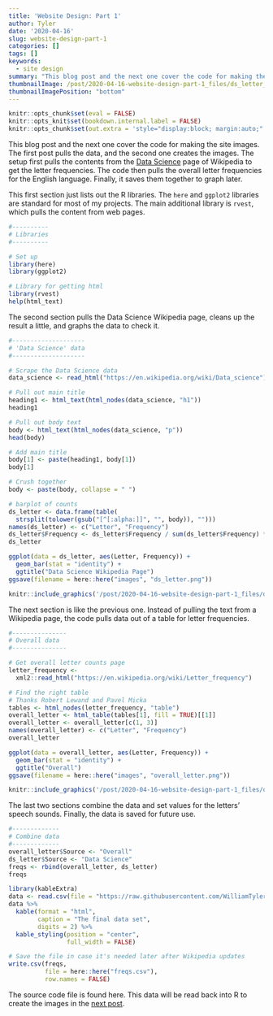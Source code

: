 ```yaml
---
title: 'Website Design: Part 1'
author: Tyler
date: '2020-04-16'
slug: website-design-part-1
categories: []
tags: []
keywords:
  - site design
summary: "This blog post and the next one cover the code for making the site images.  The first post pulls the data, and the second one creates the images.  The setup first pulls the contents from the [Data Science](https://en.wikipedia.org/wiki/Data_science) page of Wikipedia to get the letter frequencies. The code then pulls the overall letter frequencies for the English language.  Finally, it saves them together to graph later."
thumbnailImage: /post/2020-04-16-website-design-part-1_files/ds_letter_thumbnail.png
thumbnailImagePosition: "bottom"
---
```

```r
knitr::opts_chunk$set(eval = FALSE)
knitr::opts_knit$set(bookdown.internal.label = FALSE)
knitr::opts_chunk$set(out.extra = 'style="display:block; margin:auto;"')  # center
```
This blog post and the next one cover the code for making the site images.  The first post pulls the data, and the second one creates the images.  The setup first pulls the contents from the [Data Science](https://en.wikipedia.org/wiki/Data_science) page of Wikipedia to get the letter frequencies. The code then pulls the overall letter frequencies for the English language.  Finally, it saves them together to graph later.

This first section just lists out the R libraries.  The `here` and `ggplot2` libraries are standard for most of my projects.  The main additional library is `rvest`, which pulls the content from web pages.

```r
#----------
# Libraries
#----------

# Set up
library(here)
library(ggplot2)

# Library for getting html
library(rvest)
help(html_text)
```

The second section pulls the Data Science Wikipedia page, cleans up the result a little, and graphs the data to check it.

```r
#--------------------
# 'Data Science' data
#--------------------

# Scrape the Data Science data
data_science <- read_html("https://en.wikipedia.org/wiki/Data_science")

# Pull out main title
heading1 <- html_text(html_nodes(data_science, "h1"))
heading1

# Pull out body text
body <- html_text(html_nodes(data_science, "p"))
head(body)

# Add main title
body[1] <- paste(heading1, body[1])
body[1]

# Crush together
body <- paste(body, collapse = " ")

# barplot of counts
ds_letter <- data.frame(table(
  strsplit(tolower(gsub("[^[:alpha:]]", "", body)), "")))
names(ds_letter) <- c("Letter", "Frequency")
ds_letter$Frequency <- ds_letter$Frequency / sum(ds_letter$Frequency) * 100
ds_letter

ggplot(data = ds_letter, aes(Letter, Frequency)) +
  geom_bar(stat = "identity") +
  ggtitle("Data Science Wikipedia Page")
ggsave(filename = here::here("images", "ds_letter.png"))
```

```r
knitr::include_graphics('/post/2020-04-16-website-design-part-1_files/ds_letter.png', error = FALSE)
```

The next section is like the previous one.  Instead of pulling the text from a Wikipedia page, the code pulls data out of a table for letter frequencies.

```r
#---------------
# Overall data
#---------------

# Get overall letter counts page
letter_frequency <-
  xml2::read_html("https://en.wikipedia.org/wiki/Letter_frequency")

# Find the right table
# Thanks Robert Lewand and Pavel Micka
tables <- html_nodes(letter_frequency, "table")
overall_letter <- html_table(tables[1], fill = TRUE)[[1]]
overall_letter <- overall_letter[c(1, 3)]
names(overall_letter) <- c("Letter", "Frequency")
overall_letter

ggplot(data = overall_letter, aes(Letter, Frequency)) +
  geom_bar(stat = "identity") +
  ggtitle("Overall")
ggsave(filename = here::here("images", "overall_letter.png"))
```

```r
knitr::include_graphics('/post/2020-04-16-website-design-part-1_files/overall_letter.png', error = FALSE)
```

The last two sections combine the data and set values for the letters’ speech sounds.  Finally, the data is saved for future use.

```r
#-------------
# Combine data
#-------------
overall_letter$Source <- "Overall"
ds_letter$Source <- "Data Science"
freqs <- rbind(overall_letter, ds_letter)
freqs
```


```r
library(kableExtra)
data <- read.csv(file = "https://raw.githubusercontent.com/WilliamTylerBradley/site_design/master/freqs.csv")
data %>%
  kable(format = "html",
        caption = "The final data set",
        digits = 2) %>%
  kable_styling(position = "center",
                full_width = FALSE)

```



```r
# Save the file in case it's needed later after Wikipedia updates
write.csv(freqs,
          file = here::here("freqs.csv"),
          row.names = FALSE)
```

The source code file is found here.  This data will be read back into R to create the images in the [next post](/2020/04/17/website-design-part-2/).